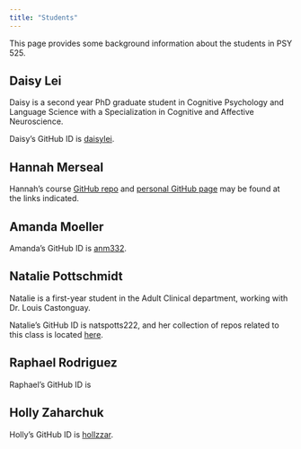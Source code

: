 ```yaml
---
title: "Students"
---
```


This page provides some background information about the students in PSY 525.

## Daisy Lei

Daisy is a second year PhD graduate student in Cognitive Psychology and Language Science with a Specialization in Cognitive and Affective Neuroscience.

Daisy's GitHub ID is [daisylei](https://github.com/daisylei).

## Hannah Merseal

Hannah's course [GitHub repo](https://github.com/hannah-merseal/psy-525-reproducible-research-2020) and [personal GitHub page](https://github.com/hannah-merseal) may be found at the links indicated.

## Amanda Moeller

Amanda's GitHub ID is [anm332](https://github.com/anm332).

## Natalie Pottschmidt

Natalie is a first-year student in the Adult Clinical department, working with Dr. Louis Castonguay.

Natalie's GitHub ID is natspotts222, and her collection of repos related to this class is located [here](https://github.com/PSY-525).

## Raphael Rodriguez

Raphael's GitHub ID is <YOUR_ID_HERE>

## Holly Zaharchuk

Holly's GitHub ID is [hollzzar](https://github.com/hollzzar).
